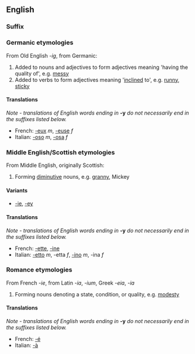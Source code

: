 ==English==
===Suffix===

===Germanic etymologies===
From Old English ''-ig'', from Germanic:
#Added to nouns and adjectives to form adjectives meaning 'having the quality of', e.g. [[messy]]
#Added to verbs to form adjectives meaning '[[incline]]d to', e.g. [[runny]], [[sticky]]

====Translations====
''Note - translations of English words ending in'' '''-y''' ''do not necessarily end in the suffixes listed below.''

*French: [[-eux]] ''m'', [[-euse]] ''f''
*Italian: [[-oso]] ''m'', [[-osa]] ''f''

===Middle English/Scottish etymologies===
From Middle English, originally Scottish:
#Forming [[diminutive]] nouns, e.g. [[granny]], Mickey

====Variants====
*[[-ie]], [[-ey]]

====Translations====
''Note - translations of English words ending in'' '''-y''' ''do not necessarily end in the suffixes listed below.''

*French: [[-ette]], [[-ine]]
*Italian: [[-etto]] ''m'', -etta ''f'', [[-ino]] ''m'', -ina ''f''

===Romance etymologies===
From French ''-ie'', from Latin ''-ia'', ''-ium'', Greek ''-eia'', ''-ia''
#Forming nouns denoting a state, condition, or quality, e.g. [[modesty]]

====Translations====
''Note - translations of English words ending in'' '''-y''' ''do not necessarily end in the suffixes listed below.''

*French: [[-é]]
*Italian: [[-à]]